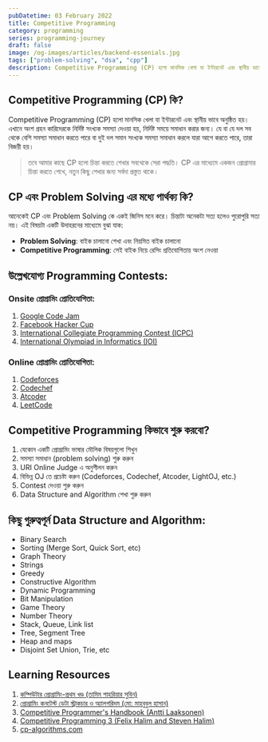 ```yaml
---
pubDatetime: 03 February 2022
title: Competitive Programming
category: programming
series: programming-journey
draft: false
image: /og-images/articles/backend-essenials.jpg
tags: ["problem-solving", "dsa", "cpp"]
description: Competitive Programming (CP) হলো মানসিক খেলা যা ইন্টারনেট এবং স্থানীয় ভাবে অনুষ্ঠিত হয়। এখানে অংশ গ্রহন কারিদেরকে নির্দিষ্ট সংখ্যক সমস্যা দেওয়া হয়, নির্দিষ্ট সময়ে সমাধান করার জন্য।
---
```


## Competitive Programming (CP) কি?

Competitive Programming (CP) হলো মানসিক খেলা যা ইন্টারনেট এবং স্থানীয় ভাবে অনুষ্ঠিত হয়। এখানে অংশ গ্রহন কারিদেরকে নির্দিষ্ট সংখ্যক সমস্যা দেওয়া হয়, নির্দিষ্ট সময়ে সমাধান করার জন্য। যে বা যে দল সব থেকে বেশি সমস্যা সমাধান করতে পারে বা দুই দল সমান সংখ্যক সমস্যা সমাধান করলে যারা আগে করতে পারে, তারা বিজয়ী হয়।

> তবে আমার কাছে CP হলো চিন্তা করতে শেখার সবথেকে সেরা পদ্ধতি। CP এর মাধ্যেমে একজন প্রোগ্রামার চিন্তা করতে শেখে, নতুন কিছু শেখার জন্য সর্বদা প্রস্তুত থাকে।

## CP এবং Problem Solving এর মধ্যে পার্থক্য কি?

আনেকেই CP এবং Problem Solving কে একই জিনিস মনে করে। চিন্তাটা অনেকটা সত্য হলেও পুরোপুরি সত্য নয়। এই বিষয়টা একটি উদাহরনের মাধ্যেমে বুঝা যাক:

- **Problem Solving**: বাইক চালানো শেখা এবং নিয়মিত বাইক চালানো
- **Competitive Programming**: সেই বাইক নিয়ে রেসিং প্রতিযোগিতায় অংশ নেওয়া

## উল্লেখযোগ্য Programming Contests:

### Onsite প্রোগ্রামিং প্রোতিযােগিতা:

1. [Google Code Jam](https://en.wikipedia.org/wiki/Google_Code_Jam)
2. [Facebook Hacker Cup](https://en.wikipedia.org/wiki/Facebook_Hacker_Cup)
3. [International Collegiate Programming Contest (ICPC)](https://en.wikipedia.org/wiki/International_Collegiate_Programming_Contest)
4. [International Olympiad in Informatics (IOI)](https://en.wikipedia.org/wiki/International_Olympiad_in_Informatics)

### Online প্রোগ্রামিং প্রোতিযােগিতা:

1. [Codeforces](https://codeforces.com)
2. [Codechef](https://www.codechef.com/)
3. [Atcoder](https://atcoder.jp/)
4. [LeetCode](https://leetcode.com/)

## Competitive Programming কিভাবে শুরু করবো?

1. যেকোন একটি প্রোগ্রামিং ভাষার মৌলিক বিষয়গুলো শিখুন
2. সমস্যা সমাধান (problem solving) শুরু করুন
3. URI Online Judge এ অনুশীলন করুন
4. বিভিন্ন OJ তে প্রচেষ্টা করুন (Codeforces, Codechef, Atcoder, LightOJ, etc.)
5. Contest দেওয়া শুরু করুন
6. Data Structure and Algorithm শেখা শুরু করুন

## কিছু গুরুত্বপূর্ন Data Structure and Algorithm:

- Binary Search
- Sorting (Merge Sort, Quick Sort, etc)
- Graph Theory
- Strings
- Greedy
- Constructive Algorithm
- Dynamic Programming
- Bit Manipulation
- Game Theory
- Number Theory
- Stack, Queue, Link list
- Tree, Segment Tree
- Heap and maps
- Disjoint Set Union, Trie, etc

## Learning Resources

1. [কম্পিউটার প্রোগ্রামিং-প্রথম খণ্ড (তামিম শাহরিয়ার সুবিন)](https://www.rokomari.com/book/166987/computer-programming--1st-part)
2. [প্রোগ্রামিং কনটেস্ট ডেটা স্ট্রাকচার ও অ্যালগরিদম (মো: মাহবুবুল হাসান)](http://dimik.pub/book/77/programming-contest-data-structure-and-algorithm)
3. [Competitive Programmer's Handbook (Antti Laaksonen)](https://cses.fi/book/book.pdf)
4. [Competitive Programming 3 (Felix Halim and Steven Halim)](https://cpbook.net/)
5. [cp-algorithms.com ](https://cp-algorithms.com/)
